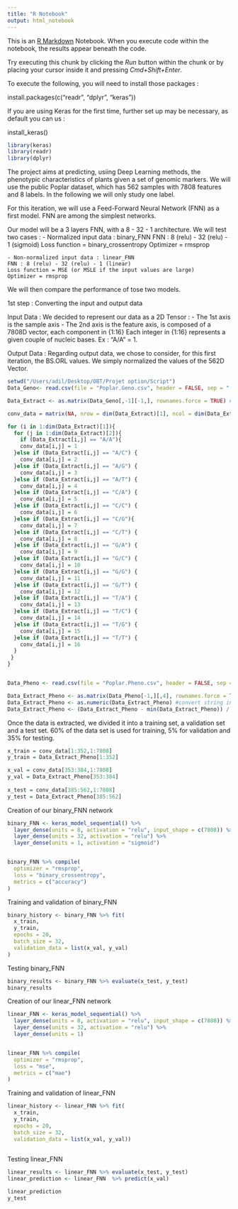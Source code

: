 ```yaml
---
title: "R Notebook"
output: html_notebook
---
```


This is an [R Markdown](http://rmarkdown.rstudio.com) Notebook. When you execute code within the notebook, the results appear beneath the code. 

Try executing this chunk by clicking the *Run* button within the chunk or by placing your cursor inside it and pressing *Cmd+Shift+Enter*. 

To execute the following, you will need to install those packages : 

install.packages(c("readr", "dplyr", "keras"))

If you are using Keras for the first time, further set up may be necessary, as default you can us : 

install_keras()


```r
library(keras)
library(readr)
library(dplyr)
```

The project aims at predicting, usiing Deep Learning methods, the phenotypic characteristics of plants given a set of genomic markers. We will use the public Poplar dataset, which has 562 samples with 7808 features and 8 labels. In the following we will only study one label. 


For this iteration, we will use a Feed-Forward Neural Network (FNN) as a first model. FNN are among the simplest networks.

Our model will be a 3 layers FNN, with a 8 - 32 - 1 architecture. 
We will test two cases : 
    - Normalized input data : binary_FNN
    FNN : 8 (relu) - 32 (relu) - 1 (sigmoid)
    Loss function = binary_crossentropy
    Optimizer = rmsprop
    
    - Non-normalized input data : linear_FNN
    FNN : 8 (relu) - 32 (relu) - 1 (linear)
    Loss function = MSE (or MSLE if the input values are large)
    Optimizer = rmsprop

We will then compare the performance of tose two models. 
    
1st step : Converting the input and output data 

Input Data : 
We decided to represent our data as a 2D Tensor :
    - The 1st axis is the sample axis 
    - The 2nd axis is the feature axis, is composed of a 7808D vector, each component in {1:16}
    Each integer in {1:16} represents a given couple of nucleic bases. Ex : "A/A" = 1.
    
Output Data : 
Regarding output data, we chose to consider, for this first iteration, the BS.ORL values. 
We simply normalized the values of the 562D Vector. 

```r
setwd("/Users/adil/Desktop/OBT/Projet option/Script")
Data_Geno<- read.csv(file = "Poplar.Geno.csv", header = FALSE, sep = ",", quote = "\"",dec = ".", fill = TRUE, comment.char = "") 

Data_Extract <- as.matrix(Data_Geno[,-1][-1,], rownames.force = TRUE) #On retire également la première colonne et la première ligne qui ne contient pas de valeurs

conv_data = matrix(NA, nrow = dim(Data_Extract)[1], ncol = dim(Data_Extract)[2])

for (i in 1:dim(Data_Extract)[1]){
  for (j in 1:dim(Data_Extract)[2]){
    if (Data_Extract[i,j] == "A/A"){
    conv_data[i,j] = 1
  }else if (Data_Extract[i,j] == "A/C") {
    conv_data[i,j] = 2
  }else if (Data_Extract[i,j] == "A/G") {
    conv_data[i,j] = 3
  }else if (Data_Extract[i,j] == "A/T") {
    conv_data[i,j] = 4
  }else if (Data_Extract[i,j] == "C/A") {
    conv_data[i,j] = 5
  }else if (Data_Extract[i,j] == "C/C") {
    conv_data[i,j] = 6
  }else if (Data_Extract[i,j] == "C/G"){
    conv_data[i,j] = 7
  }else if (Data_Extract[i,j] == "C/T") {
    conv_data[i,j] = 8
  }else if (Data_Extract[i,j] == "G/A") {
    conv_data[i,j] = 9
  }else if (Data_Extract[i,j] == "G/C") {
    conv_data[i,j] = 10
  }else if (Data_Extract[i,j] == "G/G") {
    conv_data[i,j] = 11
  }else if (Data_Extract[i,j] == "G/T") {
    conv_data[i,j] = 12
  }else if (Data_Extract[i,j] == "T/A") {
    conv_data[i,j] = 13
  }else if (Data_Extract[i,j] == "T/C") {
    conv_data[i,j] = 14
  }else if (Data_Extract[i,j] == "T/G") {
    conv_data[i,j] = 15
  }else if (Data_Extract[i,j] == "T/T") {
    conv_data[i,j] = 16
  }
 }
}


Data_Pheno <- read.csv(file = "Poplar.Pheno.csv", header = FALSE, sep = ",", quote = "\"",dec = ".", fill = TRUE, comment.char = "") 

Data_Extract_Pheno <- as.matrix(Data_Pheno[-1,][,4], rownames.force = TRUE) #On selectionne la colonne BS.ORL et on enlève le premier terme "bs.orl"
Data_Extract_Pheno <- as.numeric(Data_Extract_Pheno) #convert string in numeric 
Data_Extract_Pheno <- (Data_Extract_Pheno - min(Data_Extract_Pheno)) / ( max(Data_Extract_Pheno) - min(Data_Extract_Pheno))
```

Once the data is extracted, we divided it into a training set, a validation set and a test set. 60% of the data set is used for training, 5% for validation and 35% for testing.

```r
x_train = conv_data[1:352,1:7808]
y_train = Data_Extract_Pheno[1:352]

x_val = conv_data[353:384,1:7808]
y_val = Data_Extract_Pheno[353:384]
  
x_test = conv_data[385:562,1:7808]
y_test = Data_Extract_Pheno[385:562]
```


Creation of our binary_FNN network

```r
binary_FNN <- keras_model_sequential() %>%
  layer_dense(units = 8, activation = "relu", input_shape = c(7808)) %>%
  layer_dense(units = 32, activation = "relu") %>%
  layer_dense(units = 1, activation = "sigmoid")


binary_FNN %>% compile(
  optimizer = "rmsprop",
  loss = "binary_crossentropy",
  metrics = c("accuracy")
)
```

Training and validation of binary_FNN

```r

binary_history <- binary_FNN %>% fit(
  x_train,
  y_train,
  epochs = 20,
  batch_size = 32,
  validation_data = list(x_val, y_val)
)
```

Testing binary_FNN

```r
binary_results <- binary_FNN %>% evaluate(x_test, y_test)
binary_results
```

Creation of our linear_FNN network

```r
linear_FNN <- keras_model_sequential() %>%
  layer_dense(units = 8, activation = "relu", input_shape = c(7808)) %>%
  layer_dense(units = 32, activation = "relu") %>%
  layer_dense(units = 1)


linear_FNN %>% compile(
  optimizer = "rmsprop",
  loss = "mse",
  metrics = c("mae")
)
```

Training and validation of linear_FNN

```r

linear_history <- linear_FNN %>% fit(
  x_train,
  y_train,
  epochs = 20,
  batch_size = 32,
  validation_data = list(x_val, y_val))
  
```

Testing linear_FNN

```r
linear_results <- linear_FNN %>% evaluate(x_test, y_test)
linear_prediction <- linear_FNN  %>% predict(x_val)

linear_prediction
y_test

```



